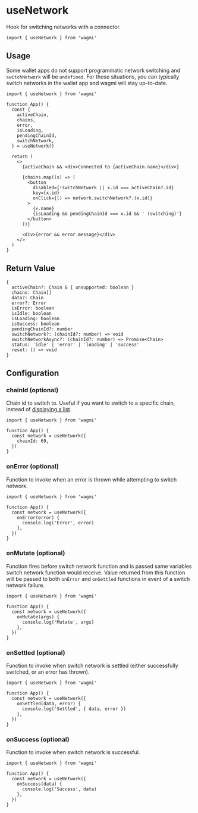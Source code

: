 # useNetwork

Hook for switching networks with a connector.

```tsx
import { useNetwork } from 'wagmi'
```

## Usage

Some wallet apps do not support programmatic network switching and `switchNetwork` will be `undefined`. For those situations, you can typically switch networks in the wallet app and wagmi will stay up-to-date.

```tsx
import { useNetwork } from 'wagmi'

function App() {
  const {
    activeChain,
    chains,
    error,
    isLoading,
    pendingChainId,
    switchNetwork,
  } = useNetwork()

  return (
    <>
      {activeChain && <div>Connected to {activeChain.name}</div>}

      {chains.map((x) => (
        <button
          disabled={!switchNetwork || x.id === activeChain?.id}
          key={x.id}
          onClick={() => network.switchNetwork?.(x.id)}
        >
          {x.name}
          {isLoading && pendingChainId === x.id && ' (switching)'}
        </button>
      ))}

      <div>{error && error.message}</div>
    </>
  )
}
```

## Return Value

```tsx
{
  activeChain?: Chain & { unsupported: boolean }
  chains: Chain[]
  data?: Chain
  error?: Error
  isError: boolean
  isIdle: boolean
  isLoading: boolean
  isSuccess: boolean
  pendingChainId?: number
  switchNetwork?: (chainId?: number) => void
  switchNetworkAsync?: (chainId?: number) => Promise<Chain>
  status: 'idle' | 'error' | 'loading' | 'success'
  reset: () => void
}
```

## Configuration

### chainId (optional)

Chain id to switch to. Useful if you want to switch to a specific chain, instead of [displaying a list](/docs/hooks/useNetwork#usage).

```tsx {5}
import { useNetwork } from 'wagmi'

function App() {
  const network = useNetwork({
    chainId: 69,
  })
}
```

### onError (optional)

Function to invoke when an error is thrown while attempting to switch network.

```tsx {5-7}
import { useNetwork } from 'wagmi'

function App() {
  const network = useNetwork({
    onError(error) {
      console.log('Error', error)
    },
  })
}
```

### onMutate (optional)

Function fires before switch network function and is passed same variables switch network function would receive. Value returned from this function will be passed to both `onError` and `onSettled` functions in event of a switch network failure.

```tsx {5-7}
import { useNetwork } from 'wagmi'

function App() {
  const network = useNetwork({
    onMutate(args) {
      console.log('Mutate', args)
    },
  })
}
```

### onSettled (optional)

Function to invoke when switch network is settled (either successfully switched, or an error has thrown).

```tsx {5-7}
import { useNetwork } from 'wagmi'

function App() {
  const network = useNetwork({
    onSettled(data, error) {
      console.log('Settled', { data, error })
    },
  })
}
```

### onSuccess (optional)

Function to invoke when switch network is successful.

```tsx {5-7}
import { useNetwork } from 'wagmi'

function App() {
  const network = useNetwork({
    onSuccess(data) {
      console.log('Success', data)
    },
  })
}
```
